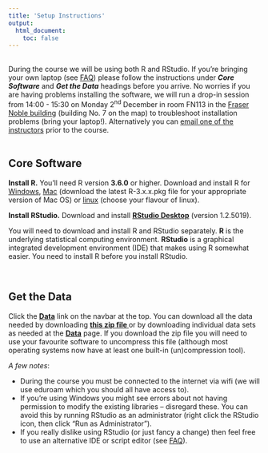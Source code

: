 ```yaml
---
title: 'Setup Instructions'
output: 
  html_document:
    toc: false
---
```


<br>
During the course we will be using both R and RStudio. If you're bringing your own laptop (see [FAQ](index.html)) please follow the instructions under **_Core Software_** and **_Get the Data_** headings before you arrive. No worries if you are having problems installing the software, we will run a drop-in session from 14:00 - 15:30 on Monday 2^nd^ December in room FN113 in the [Fraser Noble building](images/uoa_map.pdf) (building No. 7 on the map) to troubleshoot installation problems (bring your laptop!). Alternatively you can [email one of the instructors](people.html) prior to the course.      
<br>

## Core Software

**Install R.** You'll need R version **3.6.0** or higher. Download and install R for [Windows](http://cran.r-project.org/bin/windows/base/),  [Mac](http://cran.r-project.org/bin/macosx/) (download the latest R-3.x.x.pkg file for your appropriate version of Mac OS) or [linux](https://cran.r-project.org/bin/linux) (choose your flavour of linux).

**Install RStudio.** Download and install **[RStudio Desktop](https://www.rstudio.com/products/rstudio/download/)** (version 1.2.5019).

You will need to download and install R and RStudio separately. **R** is the underlying statistical computing environment. **RStudio** is a graphical integrated development environment (IDE) that makes using R somewhat easier. You need to install R before you install RStudio.

<br>

## Get the Data

Click the **[<i class="fa fa-download"></i> Data](data.html)** link on the navbar at the top. You can download all the data needed by downloading **[this zip file <i class="fa fa-file-archive-o" aria-hidden="true"></i>](all_data.zip)** or by downloading individual data sets as needed at the **[<i class="fa fa-download"></i> Data](data.html)** page. If you download the zip file you will need to use your favourite software to uncompress this file (although most operating systems now have at least one built-in (un)compression tool). 

_A few notes_:

- During the course you must be connected to the internet via wifi (we will use eduroam which you should all have access to).
- If you're using Windows you might see errors about not having permission to modify the existing libraries -- disregard these. You can avoid this by running RStudio as an administrator (right click the RStudio icon, then click "Run as Administrator").
- If you really dislike using RStudio (or just fancy a change) then feel free to use an alternative IDE or script editor (see [FAQ](index.html)).





